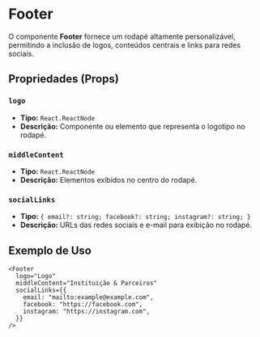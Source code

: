 # Footer

O componente **Footer** fornece um rodapé altamente personalizável, permitindo a inclusão de logos, conteúdos centrais e links para redes sociais.

## Propriedades (Props)

### `logo`
- **Tipo:** `React.ReactNode`
- **Descrição:** Componente ou elemento que representa o logotipo no rodapé.

### `middleContent`
- **Tipo:** `React.ReactNode`
- **Descrição:** Elementos exibidos no centro do rodapé.

### `socialLinks`
- **Tipo:** `{ email?: string; facebook?: string; instagram?: string; }`
- **Descrição:** URLs das redes sociais e e-mail para exibição no rodapé.

## Exemplo de Uso

```tsx
<Footer 
  logo="Logo" 
  middleContent="Instituição & Parceiros" 
  socialLinks={{
    email: "mailto:example@example.com",
    facebook: "https://facebook.com",
    instagram: "https://instagram.com",
  }}
/>
```